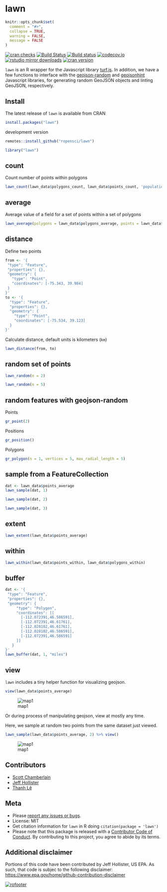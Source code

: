lawn
=======

```r
knitr::opts_chunk$set(
  comment = "#>",
  collapse = TRUE,
  warning = FALSE,
  message = FALSE
)
```

[![cran checks](https://cranchecks.info/badges/worst/lawn)](https://cranchecks.info/pkgs/lawn)
[![Build Status](https://travis-ci.org/ropensci/lawn.svg?branch=master)](https://travis-ci.org/ropensci/lawn)
[![Build status](https://ci.appveyor.com/api/projects/status/v7d3p3q9j97h0ttw?svg=true)](https://ci.appveyor.com/project/sckott/lawn)
[![codecov.io](https://codecov.io/github/ropensci/lawn/coverage.svg?branch=master)](https://codecov.io/github/ropensci/lawn?branch=master)
[![rstudio mirror downloads](https://cranlogs.r-pkg.org/badges/lawn?color=ff69b4)](https://github.com/metacran/cranlogs.app)
[![cran version](https://www.r-pkg.org/badges/version/lawn)](https://cran.r-project.org/package=lawn)

`lawn` is an R wrapper for the Javascript library [turf.js](http://turfjs.org/). In addition, we have a few functions to interface with the [geojson-random](https://github.com/mapbox/geojson-random) and [geojsonhint](https://www.npmjs.com/package/geojsonhint) Javascript libraries, for generating random GeoJSON objects and linting GeoJSON, respectively.

## Install

The latest release of `lawn` is available from CRAN

```r
install.packages("lawn")
```

development version

```r
remotes::install_github("ropensci/lawn")
```

```r
library("lawn")
```

## count

Count number of points within polygons

```r
lawn_count(lawn_data$polygons_count, lawn_data$points_count, 'population')
```

## average

Average value of a field for a set of points within a set of polygons

```r
lawn_average(polygons = lawn_data$polygons_average, points = lawn_data$points_average, 'population')
```

## distance

Define two points

```r
from <- '{
 "type": "Feature",
 "properties": {},
 "geometry": {
   "type": "Point",
   "coordinates": [-75.343, 39.984]
 }
}'
to <- '{
  "type": "Feature",
  "properties": {},
  "geometry": {
    "type": "Point",
    "coordinates": [-75.534, 39.123]
  }
}'
```

Calculate distance, default units is kilometers (`km`)

```r
lawn_distance(from, to)
```

## random set of points

```r
lawn_random(n = 2)
```

```r
lawn_random(n = 5)
```

## random features with geojson-random

Points

```r
gr_point(2)
```

Positions

```r
gr_position()
```

Polygons

```r
gr_polygon(n = 1, vertices = 5, max_radial_length = 5)
```

## sample from a FeatureCollection

```r
dat <- lawn_data$points_average
lawn_sample(dat, 1)
```

```r
lawn_sample(dat, 2)
```

```r
lawn_sample(dat, 3)
```

## extent

```r
lawn_extent(lawn_data$points_average)
```

## within

```r
lawn_within(lawn_data$points_within, lawn_data$polygons_within)
```

## buffer

```r
dat <- '{
 "type": "Feature",
 "properties": {},
 "geometry": {
     "type": "Polygon",
     "coordinates": [[
       [-112.072391,46.586591],
       [-112.072391,46.61761],
       [-112.028102,46.61761],
       [-112.028102,46.586591],
       [-112.072391,46.586591]
     ]]
   }
}'
lawn_buffer(dat, 1, "miles")
```

## view

`lawn` includes a tiny helper function for visualizing geojson.

```r
view(lawn_data$points_average)
```

![map1](man/figures/map1.png)

Or during process of manipulating geojson, view at mostly any time.

Here, we sample at random two points from the same dataset just viewed.

```r
lawn_sample(lawn_data$points_average, 2) %>% view()
```

![map1](man/figures/map2.png)

## Contributors

* [Scott Chamberlain](https://github.com/sckott)
* [Jeff Hollister](https://github.com/jhollist)
* [Thanh Lê](https://github.com/thanhleviet)

## Meta

* Please [report any issues or bugs](https://github.com/ropensci/lawn/issues).
* License: MIT
* Get citation information for `lawn` in R doing `citation(package = 'lawn')`
* Please note that this package is released with a [Contributor Code of Conduct](https://ropensci.org/code-of-conduct/). By contributing to this project, you agree to abide by its terms.

## Additional disclaimer
Portions of this code have been contributed by Jeff Hollister, US EPA.  As such, that code is subjec to the following disclaimer: <https://www.epa.gov/home/github-contribution-disclaimer>

[![rofooter](http://ropensci.org/public_images/github_footer.png)](http://ropensci.org)
